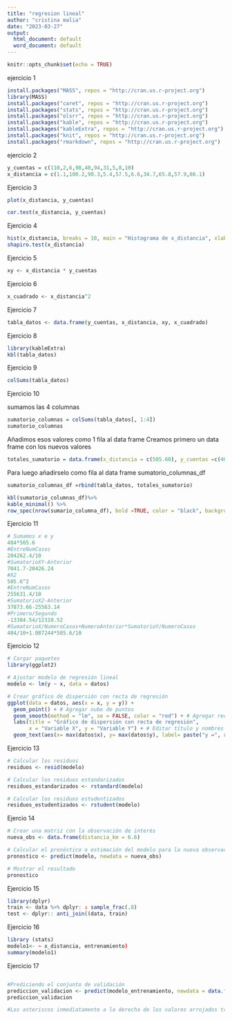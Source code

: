 ```yaml
---
title: "regresion lineal"
author: "cristina malia"
date: "2023-03-27"
output:
  html_document: default
  word_document: default
---
```


```r
knitr::opts_chunk$set(echo = TRUE)
```

ejercicio 1 

```r
install.packages("MASS", repos = "http://cran.us.r-project.org")
library(MASS)
install.packages("caret", repos = "http://cran.us.r-project.org")
install.packages("stats", repos = "http://cran.us.r-project.org")
install.packages("olsrr", repos = "http://cran.us.r-project.org")
install.packages("kable", repos = "http://cran.us.r-project.org")
install.packages("kableExtra", repos = "http://cran.us.r-project.org")
install.packages("knit", repos = "http://cran.us.r-project.org")
install.packages("rmarkdown", repos = "http://cran.us.r-project.org")
```
ejercicio 2

```r
y_cuentas = c(110,2,6,98,40,94,31,5,8,10)
x_distancia = c(1.1,100.2,90.3,5.4,57.5,6.6,34.7,65.8,57.9,86.1)

```

Ejercicio 3

```r
plot(x_distancia, y_cuentas)
```
```r
cor.test(x_distancia, y_cuentas)
```
Ejercicio 4
```r
hist(x_distancia, breaks = 10, main = "Histograma de x_distancia", xlab = "Distancia")
shapiro.test(x_distancia)

```
Ejercicio 5

```r
xy <- x_distancia * y_cuentas

```
Ejercicio 6

```r
x_cuadrado <- x_distancia^2

```

Ejercicio 7

```r
tabla_datos <- data.frame(y_cuentas, x_distancia, xy, x_cuadrado)

```
Ejercicio 8
```r
library(kableExtra)
kbl(tabla_datos)
```
Ejercicio 9

```r
colSums(tabla_datos)

```
Ejercicio 10

sumamos las 4 columnas

```r
sumatorio_columnas = colSums(tabla_datos[, 1:4])
sumatorio_columnas
```

Añadimos esos valores como 1 fila al data frame
Creamos primero un data frame con los nuevos valores
```r
totales_sumatorio = data.frame(x_distancia = c(505.60), y_cuentas =c(404.00), xy = c(7041.70), x_cuadrado =c(37873.66))
```
Para luego añadirselo como fila al data frame sumatorio_columnas_df
```r
sumatorio_columnas_df =rbind(tabla_datos, totales_sumatorio)

kbl(sumatorio_columnas_df)%>%
kable_minimal() %>%
row_spec(nrow(sumario_columna_df), bold =TRUE, color = "black", background = "white")
```

Ejercicio 11

```r
# Sumamos x e y
404*505.6
#EntreNumCasos
204262.4/10
#SumatorioXY-Anterior
7041.7-20426.24
#X2
505.6^2
#EntreNumCasos
255631.4/10
#SumatorioX2-Anterior
37873.66-25563.14
#Primero/Segundo
-13384.54/12310.52
#SumatorioX/NumeroCasos+NumeroAnterior*SumatorioY/NumeroCasos
404/10+1.087244*505.6/10
```
Ejercicio 12

```r
# Cargar paquetes
library(ggplot2)

# Ajustar modelo de regresión lineal
modelo <- lm(y ~ x, data = datos)

# Crear gráfico de dispersión con recta de regresión
ggplot(data = datos, aes(x = x, y = y)) +
  geom_point() + # Agregar nube de puntos
  geom_smooth(method = "lm", se = FALSE, color = "red") + # Agregar recta de regresión
  labs(title = "Gráfico de dispersión con recta de regresión",
       x = "Variable X", y = "Variable Y") + # Editar título y nombres de ejes
  geom_text(aes(x= max(datos$x), y= max(datos$y), label= paste("y =", round(coef(modelo)[2],2), "x +", round(coef(modelo)[1],2))), hjust= 1, vjust=1) # Agregar la ecuación de la recta de regresión

```

Ejercicio 13

```r
# Calcular los residuos
residuos <- resid(modelo)

# Calcular los residuos estandarizados
residuos_estandarizados <- rstandard(modelo)

# Calcular los residuos estudentizados
residuos_estudentizados <- rstudent(modelo)

```

Ejercio 14

```r
# Crear una matriz con la observación de interés
nueva_obs <- data.frame(distancia_km = 6.6)

# Calcular el pronóstico o estimación del modelo para la nueva observación
pronostico <- predict(modelo, newdata = nueva_obs)

# Mostrar el resultado
pronostico

```






Ejercicio 15
```r
library(dplyr)
train <- data %>% dplyr: : sample_frac(.8)
test <- dplyr:: anti_join((data, train)
```

Ejercicio 16

```r
library (stats)
modelo1<- ~ x_distancia, entrenamiento)
summary(modelo1)
```

Ejercicio 17

```r
```


```r
#Prediciendo el conjunto de validación
prediccion_validacion <- predict(modelo_entrenamiento, newdata = data.frame(x_distancia_validacion))
prediccion_validacion

#Los asteriscos inmediatamente a la derecha de los valores arrojados tras ajustar el modelo, son usados para indicar los intervalos de confianza. Estos intervalos de confianza, a su vez, nos muestran la incertidumbre que hay en los valores estimados por el modelo.
```


```r
```

























